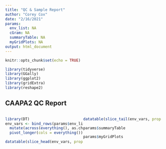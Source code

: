 ```yaml
---
title: "QC & Sample Report"
author: "Corey Cox"
date: "2/16/2021"
params:
  env_list: NA
  cGram: NA
  summaryTable: NA
  myGridPlots: NA
output: html_document
---
```


```r
knitr::opts_chunk$set(echo = TRUE)

library(tidyverse)
library(GGally)
library(ggplot2)
library(gridExtra)
library(reshape2)
```

<style type="text/css">
.main-container {
  max-width: 1800px;
  margin-left: auto;
  margin-right: auto;
}
</style>

## CAAPA2 QC Report

<div style="width: 100%;">

<div style="width: 50%; float: left;">
```r
library(DT)
env_vars <- bind_rows(params$env_list) %>%
  mutate(across(everything(), as.character)) %>%
  pivot_longer(cols = everything())

datatable(slice_head(env_vars, prop = 0.5), options = list(dom = 't', pageLength = 12))
```
</div>

<div style="width: 50%; float: left;">
```r
datatable(slice_tail(env_vars, prop = 0.5), options = list(dom = 't', pageLength = 12))
```
</div>


```r

```

```r
params$cGram
```

```r
params$summaryTable
```

```r
params$myGridPlots
```

